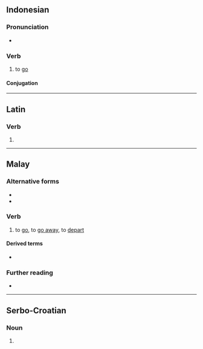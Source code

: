 ==Indonesian==

===Pronunciation===
* {{IPA|id|/pər.ɡi/}}

===Verb===
{{id-verb}}

# to [[go]]
#: {{uxi|id|Saya tidak mau '''pergi''' ke sana.|I do not want '''to go''' there.}}
#: {{uxi|id|Mereka '''pergi''' ke sekolah.|They '''are going''' to school.}}

====Conjugation====
{{id-conj|ber|p|ergi|an}}

----

==Latin==

===Verb===
{{la-verb-form|pergī}}

# {{inflection of|la|pergō||pres|pasv|inf}}

----

==Malay==

===Alternative forms===
* {{alter|id|pegi||Pontianak}}
* {{alter|id|pogi||Sanggau}}

===Verb===
{{ms-verb|j=ڤرݢي|head=pĕrgi}}

# to [[go]], to [[go away]], to [[depart]]

====Derived terms====
* {{l|ms|pemergian}}

===Further reading===
* {{R:PRPM}}

----

==Serbo-Croatian==

===Noun===
{{sh-noun-form}}

# {{inflection of|sh|perga||dat//loc|s}}